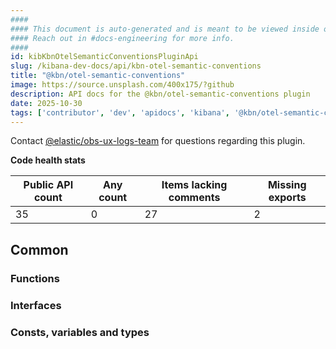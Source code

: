 ```yaml
---
####
#### This document is auto-generated and is meant to be viewed inside our experimental, new docs system.
#### Reach out in #docs-engineering for more info.
####
id: kibKbnOtelSemanticConventionsPluginApi
slug: /kibana-dev-docs/api/kbn-otel-semantic-conventions
title: "@kbn/otel-semantic-conventions"
image: https://source.unsplash.com/400x175/?github
description: API docs for the @kbn/otel-semantic-conventions plugin
date: 2025-10-30
tags: ['contributor', 'dev', 'apidocs', 'kibana', '@kbn/otel-semantic-conventions']
---
```




Contact [@elastic/obs-ux-logs-team](https://github.com/orgs/elastic/teams/obs-ux-logs-team) for questions regarding this plugin.

**Code health stats**

| Public API count  | Any count | Items lacking comments | Missing exports |
|-------------------|-----------|------------------------|-----------------|
| 35 | 0 | 27 | 2 |

## Common

### Functions
<DocDefinitionList data={kbnOtelSemanticConventionsObj.common.functions}/>

### Interfaces
<DocDefinitionList data={kbnOtelSemanticConventionsObj.common.interfaces}/>

### Consts, variables and types
<DocDefinitionList data={kbnOtelSemanticConventionsObj.common.misc}/>

